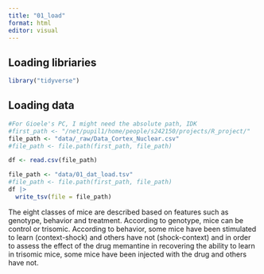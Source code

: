 ```yaml
---
title: "01_load"
format: html
editor: visual
---
```


## **Loading libriaries**

```r
library("tidyverse")
```

## Loading data

```r
#For Gioele's PC, I might need the absolute path, IDK
#first_path <- "/net/pupil1/home/people/s242150/projects/R_project/"
file_path <- "data/_raw/Data_Cortex_Nuclear.csv" 
#file_path <- file.path(first_path, file_path)

df <- read.csv(file_path)
```

```r
file_path <- "data/01_dat_load.tsv"
#file_path <- file.path(first_path, file_path)
df |>
  write_tsv(file = file_path)
```

The eight classes of mice are described based on features such as genotype, behavior and treatment. According to genotype, mice can be control or trisomic. According to behavior, some mice have been stimulated to learn (context-shock) and others have not (shock-context) and in order to assess the effect of the drug memantine in recovering the ability to learn in trisomic mice, some mice have been injected with the drug and others have not.

